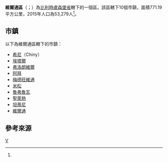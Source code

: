 {{Infobox settlement
| name = 維爾通區
| native_name = {{lang|fr|Arrondissement de Virton}}
| type = {{flag|Belgium}}行政區
| image_skyline = 
| image_alt = 
| image_caption = 
| image_map = Arrondissement Virton Belgium Map.png
| map_alt = 
| map_caption = 維爾通區在[[盧森堡省|盧森堡省]]的位置
| latd = 49.65
| longd = 5.5
| coor_pinpoint = 
| coordinates_type = region:BE_type:adm3rd
| coordinates_display = inline,title
| coordinates_footnotes = 
| coordinates_region = BE
| subdivision_type = 國家
| subdivision_name = {{flag|Belgium}}
| subdivision_type1 = 地區
| subdivision_name1 = {{BE-REG-WAL}}
| subdivision_type2 = 省份
| subdivision_name2 = {{BE-PROV-LX}}
| parts_type = 市鎮
| parts_style = para
| p1 = 10
| established_title = 
| established_date = 
| unit_pref  = Metric
| area_footnotes = 
| area_total_km2 = 771.19
| elevation_footnotes = 
| elevation_m = 
| population_footnotes = <ref name="population">[http://www.citypopulation.de/php/belgium-luxembourg.php Belgium: Luxembourg (Virton)]. City Population.</ref>
| population_total = 53,279
| population_as_of  = 2015年
| population_density_km2 = 69.09
| timezone1 = [[Central_European_Time|CET]]
| utc_offset1 = +1
| timezone1_DST = [[Central_European_Summer_Time|CEST]]
| utc_offset1_DST = +2
| iso_code = 
| website = 
| footnotes = 
}}

'''維爾通區'''（{{lang-fr|Arrondissement de Virton}}；{{lang-nl|Arrondissement Virton}}）為[[比利時|比利時]][[盧森堡省|盧森堡省]]轄下的一個區。該區轄下10個市鎮，面積771.19平方公里，2015年人口為53,279人<ref name="population"/>。

==市鎮==
以下為維爾通區轄下的市鎮：

* [[希尼_(比利時)|希尼]]（Chiny）
* [[埃塔爾|埃塔爾]]
* [[弗洛朗維爾|弗洛朗維爾]]
* [[阿拜_(卢森堡省)|阿拜]]
* [[梅德旺維通|梅德旺維通]]
* [[米松|米松]]
* [[魯弗魯瓦|魯弗魯瓦]]
* [[聖萊熱_(比利時)|聖萊熱]]
* [[坦蒂尼|坦蒂尼]]
* [[維爾通|維爾通]]

==參考來源==
{{reflist}}

{{盧森堡省市區}}
{{Administrative arrondissements of Belgium|state=collapsed}}

[[Category:盧森堡省行政區|V]]


{{Belgium-geo-stub}}